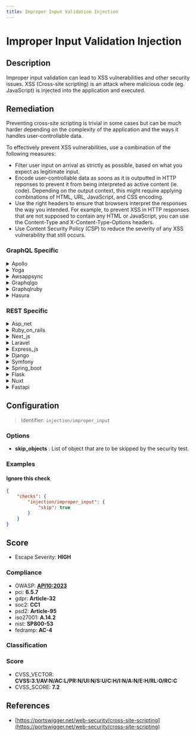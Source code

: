 ```yaml
---
title: Improper Input Validation Injection
---
```


# Improper Input Validation Injection

## Description

Improper input validation can lead to XSS vulnerabilities and other security issues.
XSS (Cross-site scripting) is an attack where malicious code (eg. JavaScript) is injected into the application and executed.


## Remediation

Preventing cross-site scripting is trivial in some cases but can be much harder depending on the complexity of the application and the ways it handles user-controllable data.

To effectively prevent XSS vulnerabilities, use a combination of the following measures:

- Filter user input on arrival as strictly as possible, based on what you expect as legitimate input.
- Encode user-controllable data as soons as it is outputted in HTTP reponses to prevent it from being interpreted as active content (ie. code). Depending on the output context, this might require applying combinations of HTML, URL, JavaScript, and CSS encoding.
- Use the right headers to ensure that browsers interpret the responses the way you intended. For example, to prevent XSS in HTTP responses that are not supposed to contain any HTML or JavaScript, you can use the Content-Type and X-Content-Type-Options headers.
- Use Content Security Policy (CSP) to reduce the severity of any XSS vulnerability that still occurs.



### GraphQL Specific

<details>
    <summary>Apollo</summary>

To mitigate the risk of injection vulnerabilities in the Apollo framework engine, ensure that all user-supplied input is properly validated and sanitized before processing. Utilize built-in security features such as parameterized queries or prepared statements to handle user input. Additionally, implement input validation checks to reject any suspicious or malformed data. Regularly update the Apollo framework to incorporate the latest security patches and follow best practices for secure coding.

</details>

<details>
    <summary>Yoga</summary>

To prevent improper input validation injection in the Yoga framework engine, ensure that all user-supplied input is validated, sanitized, and encoded before processing. Utilize built-in functions for input validation, employ whitelisting techniques to allow only permitted values, and leverage context-specific output encoding to mitigate injection risks. Additionally, consider implementing a Content Security Policy (CSP) to reduce the impact of any successful injection attacks.

</details>

<details>
    <summary>Awsappsync</summary>

To mitigate the risk of injection vulnerabilities in AWS AppSync, ensure that all user-supplied input is properly validated and sanitized. Use AWS AppSync's built-in VTL (Velocity Template Language) resolvers to parameterize inputs and avoid direct execution of raw input strings. Additionally, implement strict type checking and input validation within your GraphQL schema to further restrict the format and type of data accepted by your API endpoints.

</details>

<details>
    <summary>Graphqlgo</summary>

To mitigate the risk of injection attacks in a GraphQL Go framework, ensure that all user-supplied input is properly validated and sanitized. Use prepared statements with variable binding for all database queries to prevent injection. Additionally, employ a robust input validation library to enforce strong input types and patterns, and consider using GraphQL-specific validation tools to analyze and sanitize query structures. Regularly review and update your validation logic to cover new and evolving injection techniques.

</details>

<details>
    <summary>Graphqlruby</summary>

To mitigate the risk of injection attacks in a GraphQL Ruby framework, ensure that all user-supplied input is properly validated. Use the built-in mechanisms for parameterized queries and input object types to define what data is acceptable. Additionally, implement a strong type system and avoid directly interpolating variables into queries or resolvers. Regularly review and update your validation logic to cover new and emerging threats.

</details>

<details>
    <summary>Hasura</summary>

To prevent improper input validation and injection vulnerabilities in Hasura, ensure that all user inputs are strictly validated against a defined schema. Use Hasura's built-in input validation features to define types and constraints for all inputs. Additionally, leverage prepared statements and parameterized queries when writing custom GraphQL queries or SQL statements. Avoid using raw SQL or string concatenation with user inputs to construct queries. Regularly review and update security rules and permissions to restrict unauthorized access and operations.

</details>


### REST Specific

<details>
    <summary>Asp_net</summary>

In ASP.NET, prevent improper input validation and protect against XSS by encoding output using AntiXSS Library or built-in encoding methods, implementing Content Security Policy (CSP), and using HttpRequest.Unvalidated to access raw input when necessary. Additionally, utilize built-in ASP.NET features like ValidateRequest and model binding with validation annotations to automatically check for potentially dangerous inputs. Always sanitize user input before processing it.

</details>

<details>
    <summary>Ruby_on_rails</summary>

In Ruby on Rails, ensure proper input validation by using built-in mechanisms such as Active Record validations for models, and sanitize user input by employing the 'sanitize' helper method for views. Additionally, use the 'strong parameters' feature to whitelist allowed parameters in controllers. Always encode output when rendering to prevent XSS and avoid directly inserting user content into the DOM. For any direct SQL queries, use parameterized queries with '?' placeholders to separate SQL code from user input, thus preventing SQL injection.

</details>

<details>
    <summary>Next_js</summary>

In Next.js, ensure to sanitize user input by using libraries like DOMPurify to prevent XSS. For server-side rendering, escape dynamic content with built-in functions like `encodeURIComponent` for URLs or `React.createElement` to safely create DOM elements. Always validate and sanitize API input and output, and use Next.js' built-in API routes to handle server-side logic securely.

</details>

<details>
    <summary>Laravel</summary>

In Laravel, use the built-in validation features to ensure proper input validation. Define validation rules in your request classes or controllers using the 'validate' method. Additionally, leverage Eloquent's parameterized queries and the 'htmlspecialchars' function to prevent XSS by escaping output when rendering views.

</details>

<details>
    <summary>Express_js</summary>

In Express.js, ensure all user-supplied input is validated and sanitized using middleware like 'express-validator'. Employ context-specific output encoding when rendering responses to prevent XSS. For dynamic content, use templating engines that automatically encode output, and set appropriate response headers like 'Content-Security-Policy' to mitigate the risk of content injection attacks.

</details>

<details>
    <summary>Django</summary>

In Django, ensure proper input validation by using Django's form and model field validation. Utilize Django templates to automatically escape variables, and avoid using 'mark_safe' unless absolutely necessary. Employ Django's built-in decorators such as '@require_http_methods' to restrict access to views based on the request method. Regularly update Django to the latest version to benefit from security patches.

</details>

<details>
    <summary>Symfony</summary>

In Symfony, use the built-in form validation and escaping mechanisms to prevent XSS. Apply 'htmlspecialchars' or 'twig_escape' filters in Twig templates to encode output, and always validate and sanitize user inputs using Symfony's Form component and Validator constraints.

</details>

<details>
    <summary>Spring_boot</summary>

In Spring Boot, ensure that all user-supplied input is sanitized and validated. Use built-in security features such as @RequestParam, @PathVariable, and @Valid annotations to enforce input validation. Additionally, enable Spring Security's XSS protection and configure Content Security Policy headers to mitigate the risk of XSS attacks.

</details>

<details>
    <summary>Flask</summary>

In Flask, ensure that all user inputs are sanitized before processing. Utilize Flask-WTF or similar libraries to validate form inputs and escape all dynamic content rendered in templates with Jinja2's autoescape feature. Additionally, employ the 'flask-talisman' extension to set content security policies that prevent the execution of unauthorized scripts.

</details>

<details>
    <summary>Nuxt</summary>

In Nuxt.js, prevent XSS by escaping user input, using the built-in 'v-html' directive cautiously, and leveraging Content Security Policy (CSP). Always validate and sanitize user input on both client and server sides. For dynamic content, consider using libraries like 'dompurify' to sanitize HTML and avoid inline scripting.

</details>

<details>
    <summary>Fastapi</summary>

In FastAPI, ensure that all user-provided data is sanitized and validated using Pydantic models for request bodies, Query, Path, and Header parameters. Utilize FastAPI's built-in security utilities, such as the `Depends` function with OAuth2PasswordBearer or APIKeyHeader for authentication, to further protect against injection attacks. Additionally, employ auto-escaping templates when rendering HTML responses to prevent XSS.

</details>

## Configuration

> Identifier: `injection/improper_input`

### Options

- **skip_objects** : List of object that are to be skipped by the security test.




### Examples



#### Ignore this check

```json
{
    "checks": {
        "injection/improper_input": {
            "skip": true
        }
    }
}
```




## Score

- Escape Severity: **<span className="high-severity">HIGH</span>**

### Compliance

- OWASP: **[API10:2023](https://github.com/OWASP/API-Security/blob/master/editions/2023/en/0xaa-unsafe-consumption-of-apis.md)**
- pci: **6.5.7**
- gdpr: **Article-32**
- soc2: **CC1**
- psd2: **Article-95**
- iso27001: **A.14.2**
- nist: **SP800-53**
- fedramp: **AC-4**

### Classification






### Score

- CVSS_VECTOR: **CVSS:3.1/AV:N/AC:L/PR:N/UI:N/S:U/C:H/I:N/A:N/E:H/RL:O/RC:C**
- CVSS_SCORE: **7.2**

## References

- [https://portswigger.net/web-security/cross-site-scripting](https://portswigger.net/web-security/cross-site-scripting)
  